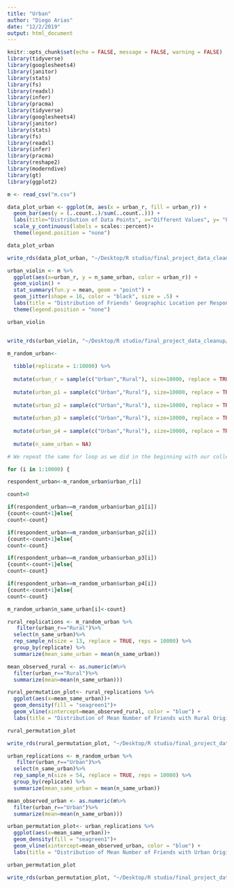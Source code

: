 ```yaml
---
title: "Urban"
author: "Diego Arias"
date: "12/2/2019"
output: html_document
---
```


```r
knitr::opts_chunk$set(echo = FALSE, message = FALSE, warning = FALSE)
library(tidyverse)
library(googlesheets4)
library(janitor)
library(stats)
library(fs)
library(readxl)
library(infer)
library(pracma)
library(tidyverse)
library(googlesheets4)
library(janitor)
library(stats)
library(fs)
library(readxl)
library(infer)
library(pracma)
library(reshape2)
library(moderndive)
library(gt)
library(ggplot2)
```

```r
m <- read_csv("m.csv")
```

```r
data_plot_urban <- ggplot(m, aes(x = urban_r, fill = urban_r)) +
  geom_bar(aes(y = (..count..)/sum(..count..))) +
  labs(title="Distribution of Data Points", x="Different Values", y= "Percentage")  +
  scale_y_continuous(labels = scales::percent)+
  theme(legend.position = "none")

data_plot_urban

write_rds(data_plot_urban, "~/Desktop/R studio/final_project_data_cleanup/shiny/urban/barplot_urban.rds")
```

```r
urban_violin <- m %>%
  ggplot(aes(x=urban_r, y = n_same_urban, color = urban_r)) +
  geom_violin() +
  stat_summary(fun.y = mean, geom = "point") +
  geom_jitter(shape = 16, color = "black", size = .5) + 
  labs(title = "Distribution of Friends' Geographic Location per Respondents' Geographic Location", y = "Number of Friends with Same Geographic Origins", x = "Type of Geographic Origin of Respondent") +
  theme(legend.position = "none")

urban_violin


write_rds(urban_violin, "~/Desktop/R studio/final_project_data_cleanup/shiny/urban/violin_urban.rds")
```


```r
m_random_urban<-
    
  tibble(replicate = 1:10000) %>%
  
  mutate(urban_r = sample(c("Urban","Rural"), size=10000, replace = TRUE, prob=c(0.9,0.1)))%>%
  
  mutate(urban_p1 = sample(c("Urban","Rural"), size=10000, replace = TRUE, prob=c(0.9,0.1)))%>%
  
  mutate(urban_p2 = sample(c("Urban","Rural"), size=10000, replace = TRUE, prob=c(0.9,0.1)))%>%
  
  mutate(urban_p3 = sample(c("Urban","Rural"), size=10000, replace = TRUE, prob=c(0.9,0.1)))%>%
  
  mutate(urban_p4 = sample(c("Urban","Rural"), size=10000, replace = TRUE, prob=c(0.9,0.1)))%>%
  
  mutate(n_same_urban = NA)

# We repeat the same for loop as we did in the beginning with our collected data, but with the sample we generated with the for loop above:

for (i in 1:10000) {

respondent_urban<-m_random_urban$urban_r[i]

count=0

if(respondent_urban==m_random_urban$urban_p1[i])
{count<-count+1}else{
count<-count}

if(respondent_urban==m_random_urban$urban_p2[i])
{count<-count+1}else{
count<-count}

if(respondent_urban==m_random_urban$urban_p3[i])
{count<-count+1}else{
count<-count}

if(respondent_urban==m_random_urban$urban_p4[i])
{count<-count+1}else{
count<-count}

m_random_urban$n_same_urban[i]<-count}
```

```r
rural_replications <- m_random_urban %>%
   filter(urban_r=="Rural")%>%
  select(n_same_urban)%>%
  rep_sample_n(size = 13, replace = TRUE, reps = 10000) %>% 
  group_by(replicate) %>% 
  summarize(mean_same_urban = mean(n_same_urban))

mean_observed_rural <- as.numeric(m%>%
  filter(urban_r=="Rural")%>%
  summarize(mean=mean(n_same_urban)))

rural_permutation_plot<- rural_replications %>%
  ggplot(aes(x=mean_same_urban))+
  geom_density(fill = "seagreen1")+
  geom_vline(xintercept=mean_observed_rural, color = "blue") + 
  labs(title = "Distribution of Mean Number of Friends with Rural Origins with a Respondent with Rural Origins", subtitle = "The distribution of the number of friends with the same geographical origins as the respondent", x = "Mean Number of Friend with Same Rural Origin per Rural Respondent per Replication", y = "Density")

rural_permutation_plot

write_rds(rural_permutation_plot, "~/Desktop/R studio/final_project_data_cleanup/shiny/urban/rural_permutation.rds")
```


```r
urban_replications <- m_random_urban %>%
   filter(urban_r=="Urban")%>%
  select(n_same_urban)%>%
  rep_sample_n(size = 54, replace = TRUE, reps = 10000) %>% 
  group_by(replicate) %>% 
  summarize(mean_same_urban = mean(n_same_urban))

mean_observed_urban <- as.numeric(m%>%
  filter(urban_r=="Urban")%>%
  summarize(mean=mean(n_same_urban)))

urban_permutation_plot<- urban_replications %>%
  ggplot(aes(x=mean_same_urban))+
  geom_density(fill = "seagreen1")+
  geom_vline(xintercept=mean_observed_urban, color = "blue") + 
  labs(title = "Distribution of Mean Number of Friends with Urban Origins with a Respondent with Urban Origins", subtitle = "Our observed value, shown in blue, is bigger than we would expect under random friend assignment", x = "Mean Number of Friend with Same Urban Origin per Urban Respondent per Replication", y = "Density")

urban_permutation_plot

write_rds(urban_permutation_plot, "~/Desktop/R studio/final_project_data_cleanup/shiny/urban/urban_permutation.rds")
```
